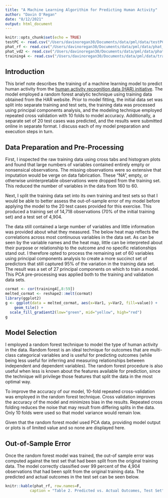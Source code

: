 ```yaml
---
title: "A Machine Learning Algorithim for Predicting Human Activity"
author: "Davin O'Regan"
date: "8/12/2021"
output: html_document
---
```


```r
knitr::opts_chunk$set(echo = TRUE)
testPC <- read.csv("/Users/davinoregan30/Documents/data/pml/data/testPC.csv")
phat_rf <- read.csv("/Users/davinoregan30/Documents/data/pml/data/phat_rf.csv")
phat_vd2 <- read.csv("/Users/davinoregan30/Documents/data/pml/data/phat_vd2.csv")
training4 <- read.csv("/Users/davinoregan30/Documents/data/pml/data/training4.csv")
```

## Introduction

This brief note describes the training of a machine learning model to predict human activity from the  [human activity recognition data (HAR) initiative](http://web.archive.org/web/20161224072740/http:/groupware.les.inf.puc-rio.br/har). The model employed a random forest analytic technique using training data obtained from the HAR website. Prior to model fitting, the initial data set was split into separate training and test sets, the training data was processed using principal components analysis, and the modeling technique employed repeated cross validation with 10 folds to model accuracy. Additionally, a separate set of 20 test cases was predicted, and the results were submitted online in separate format. I discuss each of my model preparation and execution steps in turn.

## Data Preparation and Pre-Processing

First, I inspected the raw training data using cross tabs and histogram plots and found that large numbers of variables contained entirely empty or nonsensical observations. The missing observations were so extensive that imputation would be verge on data fabrication. These "NA", empty, or otherwise uninterpretable observations were dropped from the training set. This reduced the number of variables in the data from 160 to 60. 

Next, I split the training data set into its own training and test sets so that I would be able to better assess the out-of-sample error of my model before applying the model to the 20 test cases provided for this exercise. This produced a training set of 14,718 observations (70% of the initial training set) and a test set of 4,904.

The data still contained a large number of variables and little information was provided about what they measured. The below heat map reflects the correlations across most continuous variables in the data set. As can be seen by the variable names and the heat map, little can be interpreted about their purpose or relationship to the outcome and no specific relationships stand out. I therefore opted to process the remaining set of 60 variables using principal components analysis to create a more succinct set of predictors that still captured 95% of the variation in the training data set. The result was a set of 27 principal components on which to train a model. This PCA pre-processing was applied both to the training and validation data sets.

````r
cormat <- cor(training4[,8:59])
melted_cormat <- reshape2::melt(cormat)
library(ggplot2)
g <- ggplot(data = melted_cormat, aes(x=Var1, y=Var2, fill=value)) +
    geom_tile() +
  scale_fill_gradient2(low="green", mid="yellow", high="red")
g
````

## Model Selection

I employed a random forest technique to model the type of human activity in the data. Random forest is an ideal technique for outcomes that are multi-class categorical variables and is useful for predicting outcomes (while being less useful for inferring and measuring relationships between independent and dependent variables). The random forest procedure is also useful when less is known about the features available for prediction, since the technique will privilege those features that split the data in the most optimal way. 

To improve the accuracy of our model, 10-fold repeated cross-validation was employed in the random forest technique. Cross validation improves the accuracy of the model and minimizes bias in the results. Repeated cross folding reduces the noise that may result from differing splits in the data. Only 10 folds were used so that model variance would remain low.

Given that the random forest model used PCA data, providing model output or plots is of limited value and so none are displayed here.

## Out-of-Sample Error

Once the random forest model was trained, the out-of sample error was computed against the test set that had been split from the original training data. The model correctly classified over 99 percent of the 4,904 observations that had been split from the original training data. The predicted and actual outcomes in the test set can be seen below.

````r
knitr::kable(phat_rf, row.names=F,
           caption = "Table 2. Predicted vs. Actual Outcomes, Test Set") 
````
